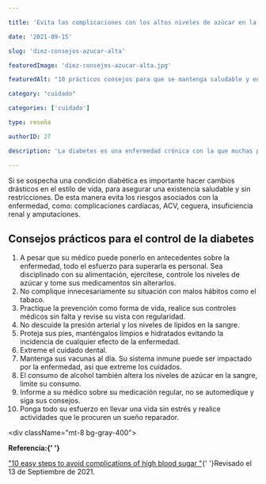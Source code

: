 ```yaml
---

title: 'Evita las complicaciones con los altos niveles de azúcar en la sangre con 10 simples consejos'

date: '2021-09-15'

slug: 'diez-consejos-azucar-alta'

featuredImage: 'diez-consejos-azucar-alta.jpg'

featuredAlt: "10 prácticos consejos para que se mantenga saludable y en la mejor forma"

category: "cuidado"

categories: ['cuidado']

type: reseña

authorID: 27

description: 'La diabetes es una enfermedad crónica con la que muchas personas conviven. Listamos 10 prácticos consejos para que se mantenga saludable y en la mejor forma.'

---
```





Si se sospecha una condición diabética es importante hacer cambios drásticos en el estilo de vida, para asegurar una existencia saludable y sin restricciones. De esta manera evita los riesgos asociados con la enfermedad, como: complicaciones cardíacas, ACV, ceguera, insuficiencia renal y amputaciones.

## Consejos prácticos para el control de la diabetes

1. A pesar que su médico puede ponerlo en antecedentes sobre la enfermedad, todo el esfuerzo para superarla es personal. Sea disciplinado con su alimentación, ejercítese, controle los niveles de azúcar y tome sus medicamentos sin alterarlos.
2. No complique innecesariamente su situación con malos hábitos como el tabaco.
3. Practique la prevención como forma de vida, realice sus controles médicos sin falta y revise su vista con regularidad.
4. No descuide la presión arterial y los niveles de lípidos en la sangre.
5. Proteja sus pies, manténgalos limpios e hidratados evitando la incidencia de cualquier efecto de la enfermedad.
6. Extreme el cuidado dental.
7. Mantenga sus vacunas al día. Su sistema inmune puede ser impactado por la enfermedad, así que extreme los cuidados.
8. El consumo de alcohol también altera los niveles de azúcar en la sangre, limite su consumo.
9. Informe a su médico sobre su medicación regular, no se automedique y siga sus consejos.
10. Ponga todo su esfuerzo en llevar una vida sin estrés y realice actividades que le procuren un sueño reparador.

<div className="mt-8 bg-gray-400">


<b>Referencia:{' '}</b>

 <a href="https://www.timesnownews.com/health/article/diabetes-care-10-easy-steps-to-avoid-complications-of-high-blood-sugar-hyperglycemia-insulin-amputation-heart-bp/800327" rel="nofollow" target="_blank">"10 easy steps to avoid complications of high blood sugar "</a>{' '}Revisado el 13 de Septiembre de 2021.	



  </div>